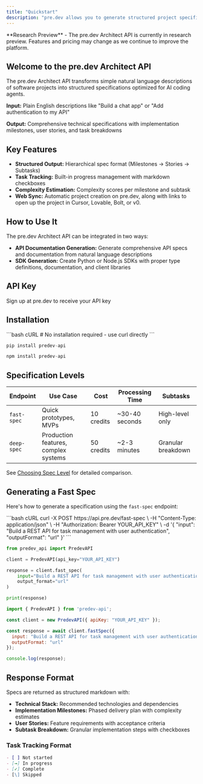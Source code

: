 ```yaml
---
title: "Quickstart"
description: "pre.dev allows you to generate structured project specifications for AI coding agents"
---
```


<Note>
  **Research Preview** - The pre.dev Architect API is currently in research preview. Features and pricing may change as we continue to improve the platform.
</Note>

## Welcome to the pre.dev Architect API

The pre.dev Architect API transforms simple natural language descriptions of software projects into structured specifications optimized for AI coding agents. 

**Input:** Plain English descriptions like "Build a chat app" or "Add authentication to my API"

**Output:** Comprehensive technical specifications with implementation milestones, user stories, and task breakdowns


## Key Features

- **Structured Output:** Hierarchical spec format (Milestones → Stories → Subtasks)
- **Task Tracking:** Built-in progress management with markdown checkboxes
- **Complexity Estimation:** Complexity scores per milestone and subtask
- **Web Sync:** Automatic project creation on pre.dev, along with links to open up the project in Cursor, Lovable, Bolt, or v0.

## How to Use It

The pre.dev Architect API can be integrated in two ways:

- **API Documentation Generation:** Generate comprehensive API specs and documentation from natural language descriptions
- **SDK Generation:** Create Python or Node.js SDKs with proper type definitions, documentation, and client libraries


## API Key

<Card title="Get API Key" icon="key" href="https://pre.dev/projects/playground">
  Sign up at pre.dev to receive your API key
</Card>

## Installation

<CodeGroup>
```bash cURL
# No installation required - use curl directly
```

```python Python
pip install predev-api
```

```javascript Node
npm install predev-api
```
</CodeGroup>

## Specification Levels

| Endpoint | Use Case | Cost | Processing Time | Subtasks |
|----------|----------|------|----------------|----------|
| `fast-spec` | Quick prototypes, MVPs | 10 credits | ~30-40 seconds | High-level only |
| `deep-spec` | Production features, complex systems | 50 credits | ~2-3 minutes | Granular breakdown |

See [Choosing Spec Level](/guides/choosing-spec-level) for detailed comparison.

## Generating a Fast Spec

Here's how to generate a specification using the `fast-spec` endpoint:

<CodeGroup>
```bash cURL
curl -X POST https://api.pre.dev/fast-spec \
  -H "Content-Type: application/json" \
  -H "Authorization: Bearer YOUR_API_KEY" \
  -d '{
    "input": "Build a REST API for task management with user authentication",
    "outputFormat": "url"
  }'
```

```python Python
from predev_api import PredevAPI

client = PredevAPI(api_key="YOUR_API_KEY")

response = client.fast_spec(
    input="Build a REST API for task management with user authentication",
    output_format="url"
)

print(response)
```

```javascript Node
import { PredevAPI } from 'predev-api';

const client = new PredevAPI({ apiKey: "YOUR_API_KEY" });

const response = await client.fastSpec({
  input: "Build a REST API for task management with user authentication",
  outputFormat: "url"
});

console.log(response);
```
</CodeGroup>

## Response Format

Specs are returned as structured markdown with:

- **Technical Stack:** Recommended technologies and dependencies
- **Implementation Milestones:** Phased delivery plan with complexity estimates
- **User Stories:** Feature requirements with acceptance criteria
- **Subtask Breakdown:** Granular implementation steps with checkboxes

### Task Tracking Format

```markdown
- [ ] Not started
- [→] In progress
- [✓] Complete
- [\] Skipped
```
